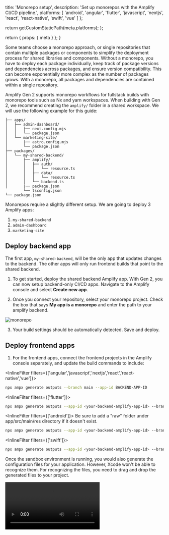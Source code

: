 
  title: 'Monorepo setup',
  description: 'Set up monorepos with the Amplify CI/CD pipeline.',
  platforms: [
    'android',
    'angular',
    'flutter',
    'javascript',
    'nextjs',
    'react',
    'react-native',
    'swift',
    'vue'
  ]
};

  return getCustomStaticPath(meta.platforms);
};

  return {
    props: {
      meta
    }
  };
}

Some teams choose a monorepo approach, or single repositories that contain multiple packages or components to simplify the deployment process for shared libraries and components. Without a monorepo, you have to deploy each package individually, keep track of package versions and dependencies across packages, and ensure version compatibility. This can become exponentially more complex as the number of packages grows. With a monorepo, all packages and dependencies are contained within a single repository.

Amplify Gen 2 supports monorepo workflows for fullstack builds with monorepo tools such as Nx and yarn workspaces. When building with Gen 2, we recommend creating the `amplify/` folder in a shared workspace. We will use the following example for this guide:

```text
├── apps/
│   ├── admin-dashboard/
│   │   ├── next.config.mjs
│   │   └── package.json
│   └── marketing-site/
│       ├── astro.config.mjs
│       └── package.json
├── packages/
│   └── my-shared-backend/
│       ├── amplify/
│       │   ├── auth/
│       │   │   └── resource.ts
│       │   ├── data/
│       │   │   └── resource.ts
│       │   └── backend.ts
│       |── package.json
        └── tsconfig.json
└── package.json
```

Monorepos require a slightly different setup. We are going to deploy 3 Amplify apps:

1. `my-shared-backend`
2. `admin-dashboard`
3. `marketing-site`

## Deploy backend app

The first app, `my-shared-backend`, will be the only app that updates changes to the backend. The other apps will only run frontend builds that point to the shared backend.

1. To get started, deploy the shared backend Amplify app. With Gen 2, you can now setup backend-only CI/CD apps. Navigate to the Amplify console and select **Create new app**.

1. Once you connect your repository, select your monorepo project. Check the box that says **My app is a monorepo** and enter the path to your amplify backend.

![monorepo](/images/gen2/fullstack-branching/monorepo.png)

3. Your build settings should be automatically detected. Save and deploy.

## Deploy frontend apps

1. For the frontend apps, connect the frontend projects in the Amplify console separately, and update the build commands to include:

<InlineFilter filters={['angular','javascript','nextjs','react','react-native','vue']}>

```bash title="Terminal" showLineNumbers={false}
npx ampx generate outputs --branch main --app-id BACKEND-APP-ID
```
</InlineFilter>

<InlineFilter filters={['flutter']}>
```bash title="Terminal" showLineNumbers={false}
npx ampx generate outputs --app-id <your-backend-amplify-app-id> --branch main --format dart --out-dir lib
```
</InlineFilter>

<InlineFilter filters={['android']}>
<Callout warning>
  Be sure to add a "raw" folder under app/src/main/res directory if it doesn't
  exist.
</Callout>

```bash title="Terminal" showLineNumbers={false}
npx ampx generate outputs --app-id <your-backend-amplify-app-id> --branch main --out-dir app/src/main/res/raw
```
</InlineFilter>

<InlineFilter filters={['swift']}>
```bash title="Terminal" showLineNumbers={false}
npx ampx generate outputs --app-id <your-backend-amplify-app-id> --branch main
```

Once the sandbox environment is running, you would also generate the configuration files for your application. However, Xcode won't be able to recognize them. For recognizing the files, you need to drag and drop the generated files to your project.

<Video src="/images/gen2/getting-started/ios/ios-getting-started-2.mp4" />

</InlineFilter>

- To locate the `App ID` for your backend application, navigate to the Amplify console and select your **backend-app**. On the Overview page, the `App ID` is displayed under the project name.
